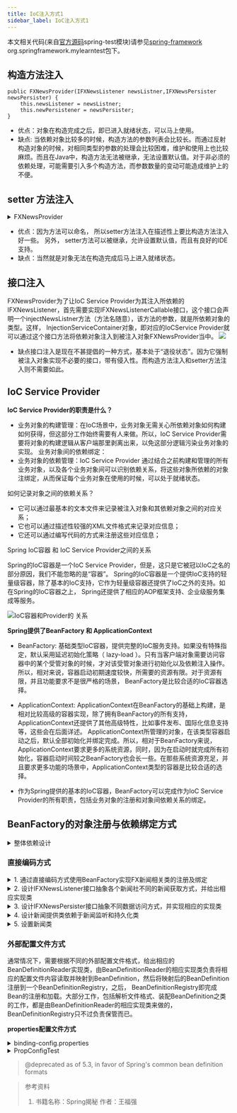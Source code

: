 ```yaml
---
title: IoC注入方式1
sidebar_label: IoC注入方式1
---
```


本文相关代码(来自[官方源码](https://github.com/spring-projects/spring-framework.git "官方源码")spring-test模块)请参见[spring-framework](https://github.com/Halcyon666/spring-framework-modified/tree/main/spring-test) org.springframework.mylearntest包下。

## 构造方法注入

```
public FXNewsProvider(IFXNewsListener newsListner,IFXNewsPersister newsPersister) {
    this.newsListener = newsListner;
    this.newPersistener = newsPersister;
}
```

* 优点：对象在构造完成之后，即已进入就绪状态，可以马上使用。
* 缺点: 当依赖对象比较多的时候，构造方法的参数列表会比较长。而通过反射构造对象的时候，对相同类型的参数的处理会比较困难，维护和使用上也比较麻烦。而且在Java中，构造方法无法被继承，无法设置默认值。对于非必须的依赖处理，可能需要引入多个构造方法，而参数数量的变动可能造成维护上的不便。

## setter 方法注入

<details>
	<summary>FXNewsProvider</summary>

```java
public class FXNewsProvider {
    private IFXNewsListener newsListener;
    private IFXNewsPersister newPersistener;

    public IFXNewsListener getNewsListener() {
    	return newsListener;
    }
    public void setNewsListener(IFXNewsListener newsListener) {
    	this.newsListener = newsListener;
    }

    public IFXNewsPersister getNewPersistener() {
    	return newPersistener;
    }
    public void setNewPersistener(IFXNewsPersister newPersistener) {
    	this.newPersistener = newPersistener;
    }
}
```
</details>


* 优点：因为方法可以命名， 所以setter方法注入在描述性上要比构造方法注入好一些。 另外， setter方法可以被继承，允许设置默认值，而且有良好的IDE支持。
* 缺点：当然就是对象无法在构造完成后马上进入就绪状态。

## 接口注入

FXNewsProvider为了让IoC Service Provider为其注入所依赖的IFXNewsListener，首先需要实现IFXNewsListenerCallable接口，这个接口会声明一个injectNewsListner方法（方法名随意），该方法的参数，就是所依赖对象的类型。这样， InjectionServiceContainer对象，即对应的IoCService Provider就可以通过这个接口方法将依赖对象注入到被注入对象FXNewsProvider当中。
![](https://s2.loli.net/2023/07/15/SNQgVDHi5ruUso3.png)

* 缺点接口注入是现在不甚提倡的一种方式，基本处于“退役状态”。因为它强制被注入对象实现不必要的接口，带有侵入性。而构造方法注入和setter方法注入则不需要如此。

## IoC Service Provider

**IoC Service Provider的职责是什么？**

* 业务对象的构建管理：在IoC场景中，业务对象无需关心所依赖对象如何构建如何获得，但这部分工作始终需要有人来做。所以，IoC Service Provider需要将对象的构建逻辑从客户端那里剥离出来，以免这部分逻辑污染业务对象的实现。
  业务对象间的依赖绑定：
* 业务对象的依赖管理：IoC Service Provider 通过结合之前构建和管理的所有业务对象，以及各个业务对象间可以识别依赖关系，将这些对象所依赖的对象注绑定，从而保证每个业务对象在使用的时候，可以处于就绪状态。

如何记录对象之间的依赖关系？

* 它可以通过最基本的文本文件来记录被注入对象和其依赖对象之间的对应关系；
* 它也可以通过描述性较强的XML文件格式来记录对应信息；
* 它还可以通过编写代码的方式来注册这些对应信息；

Spring IoC容器 和 IoC Service Provider之间的关系

Spring的IoC容器是一个IoC Service Provider，但是，这只是它被冠以IoC之名的部分原因，我们不能忽略的是“容器”。 Spring的IoC容器是一个提供IoC支持的轻量级容器，除了基本的IoC支持，它作为轻量级容器还提供了IoC之外的支持。如在Spring的IoC容器之上， Spring还提供了相应的AOP框架支持、企业级服务集成等服务。

![IoC容器和Provider的 关系](https://s2.loli.net/2023/07/15/WX5mDwzVoFylCJZ.png "IoC容器和Provider的 关系")

**Spring提供了BeanFactory 和 ApplicationContext**

* BeanFactory: 基础类型IoC容器，提供完整的IoC服务支持。如果没有特殊指定，默认采用延迟初始化策略（ lazy-load
    ）。只有当客户端对象需要访问容器中的某个受管对象的时候，才对该受管对象进行初始化以及依赖注入操作。所以，相对来说，容器启动初期速度较快，所需要的资源有限。对于资源有限，并且功能要求不是很严格的场景， BeanFactory是比较合适的IoC容器选择。

* ApplicationContext: ApplicationContext在BeanFactory的基础上构建，是相对比较高级的容器实现，除了拥有BeanFactory的所有支持，ApplicationContext还提供了其他高级特性，比如事件发布、国际化信息支持等，这些会在后面详述。 ApplicationContext所管理的对象，在该类型容器启动之后，默认全部初始化并绑定完成。所以，相对于BeanFactory来说， ApplicationContext要求更多的系统资源，同时，因为在启动时就完成所有初始化，容器启动时间较之BeanFactory也会长一些。在那些系统资源充足，并且要求更多功能的场景中，ApplicationContext类型的容器是比较合适的选择。
  
* 作为Spring提供的基本的IoC容器，BeanFactory可以完成作为IoC Service Provider的所有职责，包括业务对象的注册和对象间依赖关系的绑定。


## BeanFactory的对象注册与依赖绑定方式

<details>
	<summary>整体依赖设计</summary>

```java
// 1-设计FXNewsProvider类用于普遍的新闻处理
public class FXNewsProvider{
//...
}
// 2-设计IFXNewsListener接口抽象各个新闻社不同的新闻获取方式，并给出相应实现类
public interface IFXNewsListener{
//...
}
// 以及
public class DowJonesNewsListener implements IFXNewsListener {
//...
}
// 3-设计IFXNewsPersister接口抽象不同数据访问方式，并实现相应的实现类
public interface IFXNewsPersister {
//...
} 
// 以及
public class DowJonesNewsPersister implements IFXNewsPersister { 
//...
}
```
</details>

### 直接编码方式

<details>
	<summary>1. 通过直接编码方式使用BeanFactory实现FX新闻相关类的注册及绑定</summary>

```java
package org.springframework.mylearntest.beanf;

import org.springframework.beans.MutablePropertyValues;
import org.springframework.beans.PropertyValue;
import org.springframework.beans.factory.BeanFactory;
import org.springframework.beans.factory.support.AbstractBeanDefinition;
import org.springframework.beans.factory.support.BeanDefinitionRegistry;
import org.springframework.beans.factory.support.DefaultListableBeanFactory;
import org.springframework.beans.factory.support.RootBeanDefinition;
import org.springframework.mylearntest.before.FXNewsProvider;

public class BeanFactoryFX {
    public static void main(String[] args) {
        DefaultListableBeanFactory beanRegistry = new DefaultListableBeanFactory();
        BeanFactory container = bindViaCode(beanRegistry);
        FXNewsProvider newsProvider = (FXNewsProvider)container.getBean("djNewsProvider");
        newsProvider.getAndPersistNews();
    }

    // 因为传入的DefaultListableBeanFactory同
    // 时实现了BeanFactory和BeanDefinitionRegistry接口，所以，这样做强制类型转换不会出
    // 现问题。但需要注意的是，单纯的BeanDefinitionRegistry是无法强制转换到BeanFactory
    // 类型的！
    public static BeanFactory bindViaCode(BeanDefinitionRegistry registry) {
        AbstractBeanDefinition newsProvider = new RootBeanDefinition(FXNewsProvider.class, 0, true);
        AbstractBeanDefinition newsListener = new RootBeanDefinition(DowJonesNewsListener.class,0, true);
        AbstractBeanDefinition newsPersister = new RootBeanDefinition(DowJonesNewsPersister.class, 0,true);
        // 1.将bean定义注册到容器中
        registry.registerBeanDefinition("djNewsProvider", newsProvider);
        registry.registerBeanDefinition("djListener", newsListener);
        registry.registerBeanDefinition("djPersister", newsPersister);
        // 2.0 指定依赖关系
        // 2.1 可以通过构造方法注入方式
        /*ConstructorArgumentValues argValues = new ConstructorArgumentValues();
        argValues.addIndexedArgumentValue(0, newsListener);
        argValues.addIndexedArgumentValue(1, newsPersister);
        newsProvider.setConstructorArgumentValues(argValues);*/
        // 2.2 或者通过setter方法注入方式
        // 使newsListener newPersistener绑定到newsProvider上
        MutablePropertyValues propertyValues = new MutablePropertyValues();
        propertyValues.addPropertyValue(new PropertyValue("newsListener",newsListener));
        propertyValues.addPropertyValue(new PropertyValue("newPersistener",newsPersister));
        newsProvider.setPropertyValues(propertyValues);
        // 3.0 绑定完成 
        return (BeanFactory)registry;
    }
}
```

</details>

<details>
	<summary>2. 设计IFXNewsListener接口抽象各个新闻社不同的新闻获取方式，并给出相应实现类</summary>

```java
package org.springframework.mylearntest.before;

public interface IFXNewsListener {
    String[] getAvailableNewsIds();

    FXNewsBean getNewsByPK(String newsId);

    void postProcessIfNecessary(String newsId);
}
```



```java
package org.springframework.mylearntest.beanf;

import org.springframework.mylearntest.before.FXNewsBean;
import org.springframework.mylearntest.before.IFXNewsListener;

public class DowJonesNewsListener implements IFXNewsListener {
    @Override
    public String[] getAvailableNewsIds() {
        return new String[0];
    }

    @Override
    public FXNewsBean getNewsByPK(String newsId) {
        return null;
    }

    @Override
    public void postProcessIfNecessary(String newsId) {

    }
}
```

</details>


<details>
	<summary>3. 设计IFXNewsPersister接口抽象不同数据访问方式，并实现相应的实现类</summary>

```java
package org.springframework.mylearntest.before;

public interface IFXNewsPersister {
    void persistNews(FXNewsBean newsBean);
}
```

```java
package org.springframework.mylearntest.beanf;

import org.springframework.mylearntest.before.FXNewsBean;
import org.springframework.mylearntest.before.IFXNewsPersister;

public class DowJonesNewsPersister implements IFXNewsPersister {
    @Override
    public void persistNews(FXNewsBean newsBean) {

    }
}
```
</details>


<details>
	<summary>4. 设计新闻提供类依赖于新闻监听和持久化类</summary>

```java
package org.springframework.mylearntest.before;

import org.apache.commons.lang3.ArrayUtils;


public class FXNewsProvider {
    private IFXNewsListener newsListener;
    private IFXNewsPersister newPersistener;
    public FXNewsProvider(IFXNewsListener newsListner,IFXNewsPersister newsPersister) {
        this.newsListener = newsListner;
        this.newPersistener = newsPersister;
    }

    public IFXNewsListener getNewsListener() {
        return newsListener;
    }

    public void setNewsListener(IFXNewsListener newsListener) {
        this.newsListener = newsListener;
    }

    public IFXNewsPersister getNewPersistener() {
        return newPersistener;
    }

    public void setNewPersistener(IFXNewsPersister newPersistener) {
        this.newPersistener = newPersistener;
    }

    public FXNewsProvider() {
    }

    public void getAndPersistNews() {
        String[] newsIds = newsListener.getAvailableNewsIds();
        if (ArrayUtils.isEmpty(newsIds)) {
            return;
        }
        for (String newsId : newsIds) {
            FXNewsBean newsBean = newsListener.getNewsByPK(newsId);
            newPersistener.persistNews(newsBean);
            newsListener.postProcessIfNecessary(newsId);
        }
    }
}
```
</details>

<details>
	<summary>5. 设置新闻类</summary>

```java
package org.springframework.mylearntest.before;

public class FXNewsBean {
}
```

</details>


### 外部配置文件方式

通常情况下，需要根据不同的外部配置文件格式，给出相应的BeanDefinitionReader实现类，由BeanDefinitionReader的相应实现类负责将相应的配置文件内容读取并映射到BeanDefinition，然后将映射后的BeanDefinition注册到一个BeanDefinitionRegistry，之后， BeanDefinitionRegistry即完成Bean的注册和加载。大部分工作，包括解析文件格式、装配BeanDefinition之类的工作，都是由BeanDefinitionReader的相应实现类来做的， BeanDefinitionRegistry只不过负责保管而已。

**properties配置文件方式**

<details>
	<summary>binding-config.properties</summary>

```properties
djNewsProvider.(class)=org.springframework.mylearntest.ioc.directcode.FXNewsProvider
djNewsProvider.$0(ref)=djListener
djNewsProvider.$1(ref)=djPersister
# djNewsProvider.newsListener(ref)=djListener
# djNewsProvider.newPersistener(ref)=djPersister
djListener.(class)=org.springframework.mylearntest.ioc.propconfig.DjNewsListener
djPersister.(class)=org.springframework.mylearntest.ioc.propconfig.DjNewsPersister
```
</details>

<details>
	<summary>PropConfigTest</summary>

```java
package org.springframework.mylearntest.directcode;

import org.springframework.beans.factory.BeanFactory;
import org.springframework.beans.factory.support.BeanDefinitionRegistry;
import org.springframework.beans.factory.support.DefaultListableBeanFactory;
import org.springframework.beans.factory.support.PropertiesBeanDefinitionReader;

public class PropConfigTest {
    public static void main(String[] args) {
        // todo Caused by: java.lang.IllegalStateException: No bean class specified on bean definition
        DefaultListableBeanFactory beanRegistry = new DefaultListableBeanFactory();
        BeanFactory container = bindViaPropertiesFile(beanRegistry);
        FXNewsProvider newsProvider =
                (FXNewsProvider)container.getBean("djNewsProvider");
        newsProvider.getAndPersistNews();
    }

    public static BeanFactory bindViaPropertiesFile(BeanDefinitionRegistry registry) {
        PropertiesBeanDefinitionReader reader =
                new PropertiesBeanDefinitionReader(registry);
        reader.loadBeanDefinitions("classpath:binding-config.properties");
        return (BeanFactory)registry;
    }
}
```

</details>

> @deprecated as of 5.3, in favor of Spring's common bean definition formats


> 参考资料
> 
> 1. 书籍名称：Spring揭秘 作者：王福强



<TailProtocal />
